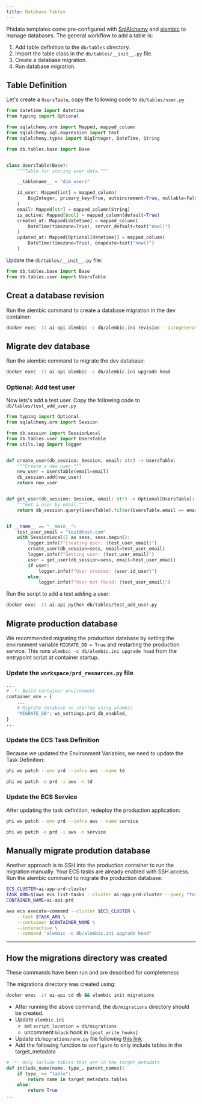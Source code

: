 ```yaml
---
title: Database Tables
---
```


Phidata templates come pre-configured with [SqlAlchemy](https://www.sqlalchemy.org/) and [alembic](https://alembic.sqlalchemy.org/en/latest/) to manage databases. The general workflow to add a table is:

1. Add table definition to the `db/tables` directory.
2. Import the table class in the `db/tables/__init__.py` file.
3. Create a database migration.
4. Run database migration.

## Table Definition

Let's create a `UsersTable`, copy the following code to `db/tables/user.py`

```python db/tables/user.py
from datetime import datetime
from typing import Optional

from sqlalchemy.orm import Mapped, mapped_column
from sqlalchemy.sql.expression import text
from sqlalchemy.types import BigInteger, DateTime, String

from db.tables.base import Base


class UsersTable(Base):
    """Table for storing user data."""

    __tablename__ = "dim_users"

    id_user: Mapped[int] = mapped_column(
        BigInteger, primary_key=True, autoincrement=True, nullable=False, index=True
    )
    email: Mapped[str] = mapped_column(String)
    is_active: Mapped[bool] = mapped_column(default=True)
    created_at: Mapped[datetime] = mapped_column(
        DateTime(timezone=True), server_default=text("now()")
    )
    updated_at: Mapped[Optional[datetime]] = mapped_column(
        DateTime(timezone=True), onupdate=text("now()")
    )
```

Update the `db/tables/__init__.py` file:

```python db/tables/__init__.py
from db.tables.base import Base
from db.tables.user import UsersTable
```

## Creat a database revision

Run the alembic command to create a database migration in the dev container:

```bash
docker exec -it ai-api alembic -c db/alembic.ini revision --autogenerate -m "Initialize DB"
```

## Migrate dev database

Run the alembic command to migrate the dev database:

```bash
docker exec -it ai-api alembic -c db/alembic.ini upgrade head
```

### Optional: Add test user

Now lets's add a test user. Copy the following code to `db/tables/test_add_user.py`

```python db/tables/test_add_user.py
from typing import Optional
from sqlalchemy.orm import Session

from db.session import SessionLocal
from db.tables.user import UsersTable
from utils.log import logger


def create_user(db_session: Session, email: str) -> UsersTable:
    """Create a new user."""
    new_user = UsersTable(email=email)
    db_session.add(new_user)
    return new_user


def get_user(db_session: Session, email: str) -> Optional[UsersTable]:
    """Get a user by email."""
    return db_session.query(UsersTable).filter(UsersTable.email == email).first()


if __name__ == "__main__":
    test_user_email = "test@test.com"
    with SessionLocal() as sess, sess.begin():
        logger.info(f"Creating user: {test_user_email}")
        create_user(db_session=sess, email=test_user_email)
        logger.info(f"Getting user: {test_user_email}")
        user = get_user(db_session=sess, email=test_user_email)
        if user:
            logger.info(f"User created: {user.id_user}")
        else:
            logger.info(f"User not found: {test_user_email}")

```

Run the script to add a test adding a user:

```bash
docker exec -it ai-api python db/tables/test_add_user.py
```

## Migrate production database

We recommended migrating the production database by setting the environment variable `MIGRATE_DB = True` and restarting the production service. This runs `alembic -c db/alembic.ini upgrade head` from the entrypoint script at container startup.

### Update the `workspace/prd_resources.py` file

```python workspace/prd_resources.py
...
# -*- Build container environment
container_env = {
    ...
    # Migrate database on startup using alembic
    "MIGRATE_DB": ws_settings.prd_db_enabled,
}
...
```

### Update the ECS Task Definition

Because we updated the Environment Variables, we need to update the Task Definition:

<CodeGroup>

```bash terminal
phi ws patch --env prd --infra aws --name td
```

```bash shorthand
phi ws patch -e prd -i aws -n td
```

</CodeGroup>

### Update the ECS Service

After updating the task definition, redeploy the production application:

<CodeGroup>

```bash terminal
phi ws patch --env prd --infra aws --name service
```

```bash shorthand
phi ws patch -e prd -i aws -n service
```

</CodeGroup>

## Manually migrate prodution database

Another approach is to SSH into the production container to run the migration manually. Your ECS tasks are already enabled with SSH access. Run the alembic command to migrate the production database:

```bash
ECS_CLUSTER=ai-app-prd-cluster
TASK_ARN=$(aws ecs list-tasks --cluster ai-app-prd-cluster --query "taskArns[0]" --output text)
CONTAINER_NAME=ai-api-prd

aws ecs execute-command --cluster $ECS_CLUSTER \
    --task $TASK_ARN \
    --container $CONTAINER_NAME \
    --interactive \
    --command "alembic -c db/alembic.ini upgrade head"
```

---

## How the migrations directory was created

<Note>

These commands have been run and are described for completeness

</Note>

The migrations directory was created using:

```bash
docker exec -it ai-api cd db && alembic init migrations
```

- After running the above command, the `db/migrations` directory should be created.
- Update `alembic.ini`
  - set `script_location = db/migrations`
  - uncomment `black` hook in `[post_write_hooks]`
- Update `db/migrations/env.py` file following [this link](https://alembic.sqlalchemy.org/en/latest/autogenerate.html)
- Add the following function to `configure` to only include tables in the target_metadata

```python db/migrations/env.py
# -*- Only include tables that are in the target_metadata
def include_name(name, type_, parent_names):
    if type_ == "table":
        return name in target_metadata.tables
    else:
        return True
...
```
